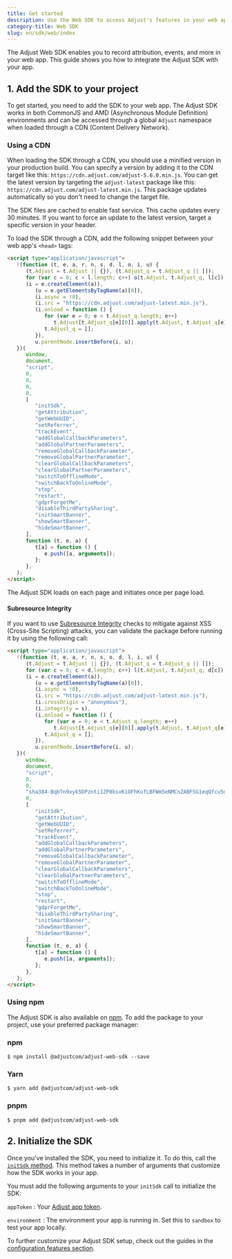```yaml
---
title: Get started
description: Use the Web SDK to access Adjust's features in your web apps
category-title: Web SDK
slug: en/sdk/web/index
---
```


The Adjust Web SDK enables you to record attribution, events, and more in your web app. This guide shows you how to integrate the Adjust SDK with your app.

## 1. Add the SDK to your project

To get started, you need to add the SDK to your web app. The Adjust SDK works in both CommonJS and <Abbr>AMD (Asynchronous Module Definition)</Abbr> environments and can be accessed through a global `Adjust` namespace when loaded through a <Abbr>CDN (Content Delivery Network)</Abbr>.

### Using a CDN

When loading the SDK through a CDN, you should use a minified version in your production build. You can specify a version by adding it to the CDN target like this: `https://cdn.adjust.com/adjust-5.6.0.min.js`. You can get the latest version by targeting the `adjust-latest` package like this: `https://cdn.adjust.com/adjust-latest.min.js`. This package updates automatically so you don't need to change the target file.

<Callout type="tip">

The SDK files are cached to enable fast service. This cache updates every 30 minutes. If you want to force an update to the latest version, target a specific version in your header.

</Callout>

To load the SDK through a CDN, add the following snippet between your web app's `<head>` tags:

```html
<script type="application/javascript">
   !(function (t, e, a, r, n, s, d, l, o, i, u) {
      (t.Adjust = t.Adjust || {}), (t.Adjust_q = t.Adjust_q || []);
      for (var c = 0; c < l.length; c++) o(t.Adjust, t.Adjust_q, l[c]);
      (i = e.createElement(a)),
         (u = e.getElementsByTagName(a)[0]),
         (i.async = !0),
         (i.src = "https://cdn.adjust.com/adjust-latest.min.js"),
         (i.onload = function () {
            for (var e = 0; e < t.Adjust_q.length; e++)
               t.Adjust[t.Adjust_q[e][0]].apply(t.Adjust, t.Adjust_q[e][1]);
            t.Adjust_q = [];
         }),
         u.parentNode.insertBefore(i, u);
   })(
      window,
      document,
      "script",
      0,
      0,
      0,
      0,
      [
         "initSdk",
         "getAttribution",
         "getWebUUID",
         "setReferrer",
         "trackEvent",
         "addGlobalCallbackParameters",
         "addGlobalPartnerParameters",
         "removeGlobalCallbackParameter",
         "removeGlobalPartnerParameter",
         "clearGlobalCallbackParameters",
         "clearGlobalPartnerParameters",
         "switchToOfflineMode",
         "switchBackToOnlineMode",
         "stop",
         "restart",
         "gdprForgetMe",
         "disableThirdPartySharing",
         "initSmartBanner",
         "showSmartBanner",
         "hideSmartBanner",
      ],
      function (t, e, a) {
         t[a] = function () {
            e.push([a, arguments]);
         };
      },
   );
</script>
```

The Adjust SDK loads on each page and initiates once per page load.

#### Subresource Integrity

If you want to use [Subresource Integrity](https://developer.mozilla.org/en-US/docs/Web/Security/Subresource_Integrity) checks to mitigate against <Abbr>XSS (Cross-Site Scripting)</Abbr> attacks, you can validate the package before running it by using the following call:

```html
<script type="application/javascript">
   !(function (t, e, a, r, n, s, o, d, l, i, u) {
      (t.Adjust = t.Adjust || {}), (t.Adjust_q = t.Adjust_q || []);
      for (var c = 0; c < d.length; c++) l(t.Adjust, t.Adjust_q, d[c]);
      (i = e.createElement(a)),
         (u = e.getElementsByTagName(a)[0]),
         (i.async = !0),
         (i.src = "https://cdn.adjust.com/adjust-latest.min.js"),
         (i.crossOrigin = "anonymous"),
         (i.integrity = s),
         (i.onload = function () {
            for (var e = 0; e < t.Adjust_q.length; e++)
               t.Adjust[t.Adjust_q[e][0]].apply(t.Adjust, t.Adjust_q[e][1]);
            t.Adjust_q = [];
         }),
         u.parentNode.insertBefore(i, u);
   })(
      window,
      document,
      "script",
      0,
      0,
      "sha384-BqbTn9xyk5DPznti1ZP8ksxKiOFhKufLBFWm5eNMCnZABFSG1eqQfcu5dsiZJHu5",
      0,
      [
         "initSdk",
         "getAttribution",
         "getWebUUID",
         "setReferrer",
         "trackEvent",
         "addGlobalCallbackParameters",
         "addGlobalPartnerParameters",
         "removeGlobalCallbackParameter",
         "removeGlobalPartnerParameter",
         "clearGlobalCallbackParameters",
         "clearGlobalPartnerParameters",
         "switchToOfflineMode",
         "switchBackToOnlineMode",
         "stop",
         "restart",
         "gdprForgetMe",
         "disableThirdPartySharing",
         "initSmartBanner",
         "showSmartBanner",
         "hideSmartBanner",
      ],
      function (t, e, a) {
         t[a] = function () {
            e.push([a, arguments]);
         };
      },
   );
</script>
```

### Using npm

The Adjust SDK is also available on [npm](https://www.npmjs.com/package/@adjustcom/adjust-web-sdk). To add the package to your project, use your preferred package manager:

<Tabs>
<Tab sync="npm">

### npm

```console
$ npm install @adjustcom/adjust-web-sdk --save
```

</Tab>
<Tab sync="yarn">

### Yarn

```console
$ yarn add @adjustcom/adjust-web-sdk
```

</Tab>

<Tab sync="pnpm">

### pnpm

```console
$ pnpm add @adjustcom/adjust-web-sdk
```

</Tab>
</Tabs>

## 2. Initialize the SDK

Once you've installed the SDK, you need to initialize it. To do this, call the [`initSdk` method](#web-initsdk-invocation). This method takes a number of arguments that customize how the SDK works in your app.

You must add the following arguments to your `initSdk` call to initialize the SDK:

`appToken`
: Your [Adjust app token](https://help.adjust.com/en/suite/article/app-token-and-reporting-currency).

`environment`
: The environment your app is running in. Set this to `sandbox` to test your app locally.


<InitSdk />

To further customize your Adjust SDK setup, check out the guides in the [configuration features section](/web/configuration/index.md).

